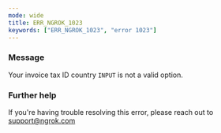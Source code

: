```yaml
---
mode: wide
title: ERR_NGROK_1023
keywords: ["ERR_NGROK_1023", "error 1023"]
---
```


### Message

Your invoice tax ID country `INPUT` is not a valid option.

### Further help

If you're having trouble resolving this error, please reach out to [support@ngrok.com](mailto:support@ngrok.com?subject=Help%20with%20ERR_NGROK_1023)
